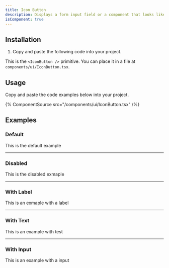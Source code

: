 ```yaml
---
title: Icon Button
description: Displays a form input field or a component that looks like an input field.
isComponent: true
---
```


## Installation

1. Copy and paste the following code into your project.

This is the `<IconButton />` primitive. You can place it in a file at `components/ui/IconButton.tsx`.

## Usage

Copy and paste the code examples below into your project.

{% ComponentSource src="/components/ui/IconButton.tsx" /%}

## Examples

### Default

This is the default example

---

### Disabled

This is the disabled exmaple

---

### With Label

This is an exmaple with a label

---

### With Text

This is an example with test

---

### With Input

This is an example with a input
